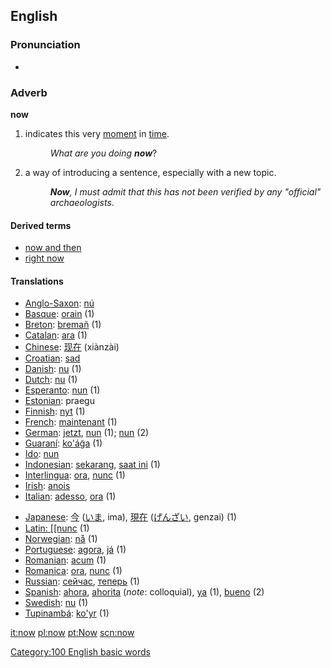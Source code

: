 ==English==
===Pronunciation===
*{{audio|en-us-now.ogg|Audio (US)}}

===Adverb===
'''now'''

# indicates this very [[moment]] in [[time]].
#:''What are you doing '''now'''''?
# a way of introducing a sentence, especially with a new topic.
#:'''''Now''', I must admit that this has not been verified by any "official" archaeologists''.

====Derived terms====
*[[now and then]]
*[[right now]]

====Translations====
{{top}}
*[[Anglo-Saxon]]: [[nú]]
*[[Basque]]: [[orain]] (1)
*[[Breton]]: [[bremañ]] (1)
*[[Catalan]]: [[ara]] (1)
*[[Chinese]]: [[现在]] (xiànzài)
*[[Croatian]]: [[:hr:sad|sad]]
*[[Danish]]: [[nu]] (1)
*[[Dutch]]: [[nu]] (1)
*[[Esperanto]]: [[nun]] (1)
*[[Estonian]]: praegu
*[[Finnish]]: [[nyt]] (1)
*[[French]]: [[maintenant]] (1)
*[[German]]: [[jetzt]], [[nun]] (1); [[nun]] (2)
*[[Guaraní]]: [[ko'ág̃a]] (1)
*[[Ido]]: [[nun]]
*[[Indonesian]]: [[sekarang]], [[saat ini]] (1)
*[[Interlingua]]: [[ora]], [[nunc]] (1)
*[[Irish]]: [[anois]]
*[[Italian]]: [[adesso]], [[ora]] (1)
{{mid}}
*[[Japanese]]: [[今]] ([[いま]], ima), [[現在]] ([[げんざい]], genzai) (1)
*[[Latin: [[nunc]] (1)
*[[Norwegian]]: [[nå]] (1)
*[[Portuguese]]: [[agora]], [[já]] (1)
*[[Romanian]]: [[acum]] (1)
*[[Romanica]]: [[ora]], [[nunc]] (1)
*[[Russian]]: [[сейчас]], [[теперь]] (1)
*[[Spanish]]: [[ahora]], [[ahorita]] (''note'': colloquial), [[ya]] (1), [[bueno]] (2)
*[[Swedish]]: [[nu]] (1)
*[[Tupinambá]]: [[ko'yr]] (1)
{{bottom}}

[[Category:100 English basic words]]

[[it:now]]
[[pl:now]]
[[pt:Now]]
[[scn:now]]